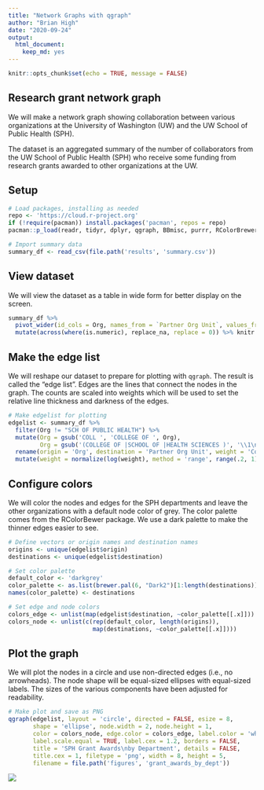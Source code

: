 ```yaml
---
title: "Network Graphs with qgraph"
author: "Brian High"
date: "2020-09-24"
output: 
  html_document:
    keep_md: yes
---
```


```r
knitr::opts_chunk$set(echo = TRUE, message = FALSE)
```

## Research grant network graph

We will make a network graph showing collaboration between various organizations 
at the University of Washington (UW) and the UW School of Public Health (SPH).

The dataset is an aggregated summary of the number of collaborators from the 
UW School of Public Health (SPH) who receive some funding from research grants 
awarded to other organizations at the UW.

## Setup

```r
# Load packages, installing as needed
repo <- 'https://cloud.r-project.org'
if (!require(pacman)) install.packages('pacman', repos = repo)
pacman::p_load(readr, tidyr, dplyr, qgraph, BBmisc, purrr, RColorBrewer)

# Import summary data
summary_df <- read_csv(file.path('results', 'summary.csv'))
```

## View dataset

We will view the dataset as a table in wide form for better display on the screen.

```r
summary_df %>% 
  pivot_wider(id_cols = Org, names_from = `Partner Org Unit`, values_from = Count) %>% 
  mutate(across(where(is.numeric), replace_na, replace = 0)) %>% knitr::kable()
```

## Make the edge list

We will reshape our dataset to prepare for plotting with `qgraph`. The 
result is called the "edge list". Edges are the lines that connect the nodes 
in the graph. The counts are scaled into weights which will be used to set the 
relative line thickness and darkness of the edges.

```r
# Make edgelist for plotting
edgelist <- summary_df %>% 
  filter(Org != "SCH OF PUBLIC HEALTH") %>% 
  mutate(Org = gsub('COLL ', 'COLLEGE OF ', Org), 
         Org = gsub('(COLLEGE OF |SCHOOL OF |HEALTH SCIENCES )', '\\1\n', Org)) %>% 
  rename(origin = 'Org', destination = 'Partner Org Unit', weight = 'Count') %>% 
  mutate(weight = normalize(log(weight), method = 'range', range(.2, 1)))
```

## Configure colors

We will color the nodes and edges for the SPH departments and leave the other 
organizations with a default node color of grey. The color palette comes from 
the RColorBewer package. We use a dark palette to make the thinner edges easier 
to see.

```r
# Define vectors or origin names and destination names
origins <- unique(edgelist$origin)
destinations <- unique(edgelist$destination)

# Set color palette
default_color <- 'darkgrey'
color_palette <- as.list(brewer.pal(6, "Dark2")[1:length(destinations)])
names(color_palette) <- destinations

# Set edge and node colors
colors_edge <- unlist(map(edgelist$destination, ~color_palette[[.x]]))
colors_node <- unlist(c(rep(default_color, length(origins)), 
                        map(destinations, ~color_palette[[.x]])))
```

## Plot the graph

We will plot the nodes in a circle and use non-directed edges (i.e., no 
arrowheads). The node shape will be equal-sized ellipses with equal-sized 
labels. The sizes of the various components have been adjusted for readability. 

```r
# Make plot and save as PNG
qgraph(edgelist, layout = 'circle', directed = FALSE, esize = 8, 
       shape = 'ellipse', node.width = 2, node.height = 1, 
       color = colors_node, edge.color = colors_edge, label.color = 'white', 
       label.scale.equal = TRUE, label.cex = 1.2, borders = FALSE, 
       title = 'SPH Grant Awards\nby Department', details = FALSE, 
       title.cex = 1, filetype = 'png', width = 8, height = 5,
       filename = file.path('figures', 'grant_awards_by_dept'))
```

![](figures/grant_awards_by_dept.png)
